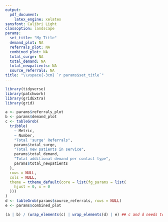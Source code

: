 ```yaml
---
output: 
  pdf_document:
    latex_engine: xelatex
sansfont: Calibri Light
classoption: landscape
params:
  set_title: "My Title"
  demand_plot: NA
  referrals_plot: NA
  combined_plot: NA
  total_surge: NA
  total_demand: NA
  total_newpatients: NA
  source_referrals: NA
title: "\\vspace{-3cm} `r params$set_title`"
---
```


```r
library(tidyverse)
library(patchwork)
library(gridExtra)
library(grid)
```

```r
 
a <- params$referrals_plot
b <- params$demand_plot
c <- tableGrob(
  tribble(
    ~ Metric,
    ~ Number,
    "Total 'surge' Referrals",
    params$total_surge,
    "Total new patients in service",
    params$total_demand,
    "Total additional demand per contact type",
    params$total_newpatients
  ),
  rows = NULL,
  cols = NULL,
  theme = ttheme_default(core = list(fg_params = list(
    hjust = 0, x = 0
  )))
)
d <- tableGrob(params$source_referrals, rows = NULL)
e <- params$combined_plot

(a | b) / (wrap_elements(c) | wrap_elements(d) | e) ## c and d needs to be made patchwork compliant

```
